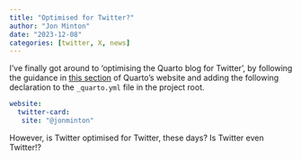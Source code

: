 ```yaml
---
title: "Optimised for Twitter?"
author: "Jon Minton"
date: "2023-12-08"
categories: [twitter, X, news]
---
```


I've finally got around to 'optimising the Quarto blog for Twitter', by following the guidance in [this section](https://quarto.org/docs/websites/website-tools.html#twitter-cards) of Quarto's website and adding the following declaration to the `_quarto.yml` file in the project root.

``` yaml
website:
  twitter-card:
   site: "@jonminton"
```

However, is Twitter optimised for Twitter, these days? Is Twitter even Twitter!?
